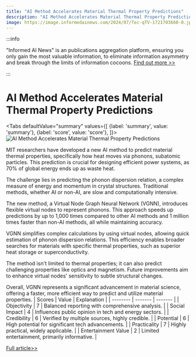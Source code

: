 ```yaml
---
title: "AI Method Accelerates Material Thermal Property Predictions"
description: "AI Method Accelerates Material Thermal Property Predictions"
image: https://image.informedainews.com/2024/07/Tec-qTV-1721703660-0.jpg
---
```



:::info

"Informed AI News" is an publications aggregation platform, ensuring you only gain the most valuable information, to eliminate information asymmetry and break through the limits of information cocoons.  [Find out more >>](/)

:::

# AI Method Accelerates Material Thermal Property Predictions


<Tabs
	defaultValue="summary"
	values={[
	{label: 'summary', value: 'summary'},
	{label: 'score', value: 'score'},
]}>
<TabItem value="summary">
<img
  src="https://image.informedainews.com/2024/07/Tec-qTV-1721703660-0.jpg"
  alt="AI Method Accelerates Material Thermal Property Predictions"
/>



MIT researchers have developed a new AI method to predict material thermal properties, specifically how heat moves via phonons, subatomic particles. This prediction is crucial for designing efficient power systems, as 70% of global energy ends up as waste heat.

The challenge lies in predicting the phonon dispersion relation, a complex measure of energy and momentum in crystal structures. Traditional methods, whether AI or non-AI, are slow and computationally intensive.

The new method, a Virtual Node Graph Neural Network (VGNN), introduces flexible virtual nodes to represent phonons. This approach speeds up predictions by up to 1,000 times compared to other AI methods and 1 million times faster than non-AI methods, all while maintaining accuracy.

VGNN simplifies complex calculations by using virtual nodes, allowing quick estimation of phonon dispersion relations. This efficiency enables broader searches for materials with specific thermal properties, such as superior heat storage or superconductivity.

The method isn't limited to thermal properties; it can also predict challenging properties like optics and magnetism. Future improvements aim to enhance virtual nodes' sensitivity to subtle structural changes.

Overall, VGNN represents a significant advancement in material science, offering a faster, more efficient way to predict and utilize material properties.
</TabItem>
<TabItem value="score">
	| Scores     | Value   | Explanation |
	| -------- | ------- | ------- |
	| Objectivity  | 7    | Balanced reporting with comprehensive analysis.    |
	| Social Impact | 4     | Influences public opinion in tech and energy sectors.    |
	| Credibility    | 6    | Verified by multiple sources, highly credible.    |
	| Potential    | 6    | High potential for significant tech advancements.    |
	| Practicality    | 7    | Highly practical, widely applicable.    |
	| Entertainment Value    | 2    | Limited entertainment, primarily informative.    |
</TabItem>
</Tabs>

[Full article>>](https://www.mittrchina.com/news/detail/13552)
